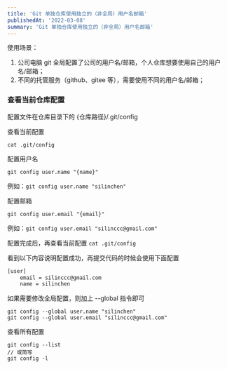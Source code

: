```yaml
---
title: 'Git 单独仓库使用独立的（非全局）用户名邮箱'
publishedAt: '2022-03-08'
summary: 'Git 单独仓库使用独立的（非全局）用户名邮箱'
---
```


使用场景：

1. 公司电脑 git 全局配置了公司的用户名/邮箱，个人仓库想要使用自己的用户名/邮箱；
2. 不同的托管服务（github、gitee 等），需要使用不同的用户名/邮箱；



### 查看当前仓库配置

配置文件在仓库目录下的 \{仓库路径\}/.git/config



查看当前配置

```shell
cat .git/config
```



配置用户名

```shell
git config user.name "{name}"
```

例如：`git config user.name "silinchen"`



配置邮箱

```shell
git config user.email "{email}"
```

例如：`git config user.email "silinccc@gmail.com"`



配置完成后，再查看当前配置 `cat .git/config`

看到以下内容说明配置成功，再提交代码的时候会使用下面配置

```bash
[user]
	email = silinccc@gmail.com
	name = silinchen
```





如果需要修改全局配置，则加上 --global 指令即可

```shell
git config --global user.name "silinchen"
git config --global user.email "silinccc@gmail.com"
```



查看所有配置

```shell
git config --list
// 或简写
git config -l
```

